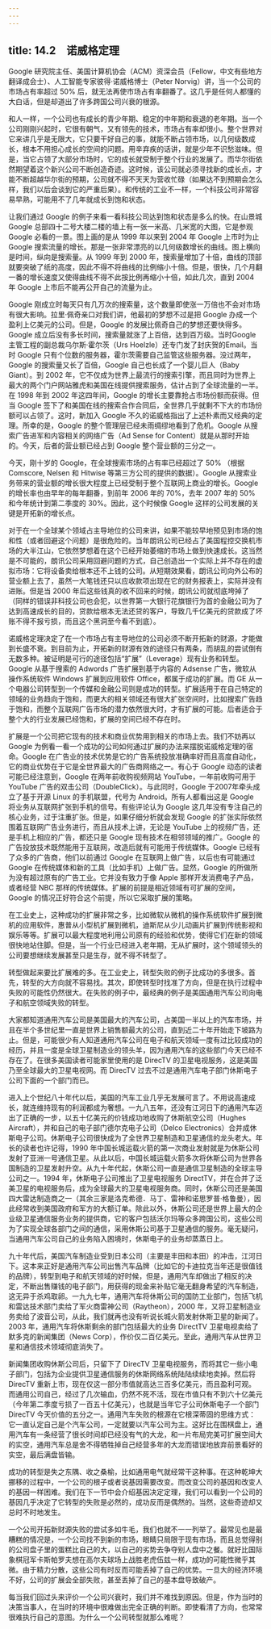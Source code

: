 ```yaml
---
---
---
```

title: 14.2　诺威格定理
---



Google 研究院主任、美国计算机协会（ACM）资深会员（Fellow，中文有些地方翻译成会士）、人工智能专家彼得·诺威格博士（Peter Norvig）讲，当一个公司的市场占有率超过 50% 后，就无法再使市场占有率翻番了。这几乎是任何人都懂的大白话，但是却道出了许多跨国公司兴衰的根源。

和人一样，一个公司也有成长的青少年期、稳定的中年期和衰退的老年期。当一个公司刚刚兴起时，它很有朝气，又有领先的技术，市场占有率却很小。整个世界对它来讲几乎是无限大，它只要干好自己的事，就能不断占领市场，以几何级数成长，根本不用担心成长的空间的问题。用辛弃疾的话讲，就是少年不识愁滋味。但是，当它占领了大部分市场时，它的成长就受制于整个行业的发展了。而华尔街依然期望着这个新兴公司不断创造奇迹。这时候，该公司就必须寻找新的成长点，才能不断超越华尔街的预期，公司就不得不天天为营收忙碌（如果达不到预期会怎么样，我们以后会谈到它的严重后果）。和传统的工业不一样，一个科技公司非常容易早熟，可能用不了几年就成长到饱和状态。

让我们通过 Google 的例子来看一看科技公司达到饱和状态是多么的快。在山景城 Google 总部四十二号大楼二楼的墙上有一张一米高、几米宽的大图，它是参观 Google 必看的一景。图上画的是从 1999 年以来到 2004 年 Google 上市时为止 Google 搜索流量的增长。那是一张非常漂亮的以几何级数增长的曲线。图上横向是时间，纵向是搜索量。从 1999 年到 2000 年，搜索量增加了十倍，曲线的顶部就要突破了纸的高度，因此不得不将曲线的比例缩小十倍。但是，很快，几个月翻一番的增长速度又使得曲线不得不此按比例再缩小十倍，如此几次，直到 2004 年 Google 上市后不能再公开自己的流量为止。

Google 刚成立时每天只有几万次的搜索量，这个数量即使涨一万倍也不会对市场有很大影响。拉里·佩奇亲口对我们讲，他最初的梦想不过是把 Google 办成一个盈利上亿美元的公司。但是，Google 的发展比佩奇自己的梦想还要快得多。Google 成立后没有多长时间，搜索量就涨了上百倍，达到百万级。当时Google主管工程的副总裁乌尔斯·霍尔茨（Urs Hoelzle）还专门发了封庆贺的Email。当时 Google 只有个位数的服务器，霍尔茨需要自己监管这些服务器。没过两年，Google 的搜索量又长了百倍，Google 自己也长成了一个婴儿巨人（Baby Giant）。到 2002 年，它不仅成为世界上最流行的搜索引擎，而且同时为世界上最大的两个门户网站雅虎和美国在线提供搜索服务，估计占到了全球流量的一半。在 1998 年到 2002 年这四年间，Google 的增长主要靠抢占市场份额而获得。但当 Google 签下了和美国在线的搜索合作合同后，全世界几乎就剩不下大的市场份额可以占领了。这时，新加入 Google 不久的诺威格指出了上述朴素而又经典的定理。所幸的是，Google 的整个管理层已经未雨绸缪地看到了危机。Google 从搜索广告进军和内容相关的网络广告（Ad Sense for Content）就是从那时开始的。今天，后者的营业额已经占到 Google 整个营业额的三分之一。

今天，刚十岁的 Google，在全球搜索市场的占有率已经超过了 50% （根据 Comscore, Nelsen 和 Hitwise 等第三方公司的提供的数据）。Google 从搜索业务带来的营业额的增长很大程度上已经受制于整个互联网上商业的增长。Google 的增长率也由早年的每年翻番，到前年 2006 年的 70%，去年 2007 年的 50% 和今年统计到第二季度的 30%。因此，这个时候像 Google 这样的公司发展的关键是开拓新的增长点。

对于在一个全球某个领域占主导地位的公司来讲，如果不能较早地预见到市场的饱和性（或者回避这个问题）是很危险的。当年朗讯公司已经占了美国程控交换机市场的大半江山，它依然梦想着在这个已经开始萎缩的市场上做到快速成长。这当然是不可能的，朗讯公司采用回避问题的方式，自己创造出一个实际上并不存在的虚拟市场：它将设备卖给根本还不上钱的公司。从短期效果看，朗讯公司向外公布的营业额上去了，虽然一大笔钱还只以应收款项出现在它的财务报表上，实际并没有进账。但是当 2000 年后这些钱真的收不回来的时候，朗讯公司就彻底垮掉了（同样的错误非科技公司也会犯，以世界第一大银行花旗银行为首的金融公司为了达到高速成长的目的，贷款给根本无法还贷的客户，导致几千亿美元的贷款成了坏账不得不报亏损，而且这个黑洞至今看不到底）。

诺威格定理决定了在一个市场占有主导地位的公司必须不断开拓新的财源，才能做到长盛不衰。到目前为止，开拓新的财源有效的途径只有两条，而胡乱的尝试倒有无数多种。被证明是可行的途径包括“扩展”（Leverage）现有业务和转型。Google 从基于搜索的 Adwords 广告扩展到基于内容的 Adsense 广告，微软从操作系统软件 Windows 扩展到应用软件 Office，都属于成功的扩展。而 GE 从一个电器公司转型到一个传媒和金融公司则是成功的转型。扩展适用于在自己特定的领域的业务趋向于饱和，而更大的相关领域还有很大扩张空间时，比如搜索广告趋于饱和，而整个互联网广告市场的潜力依然很大时，才有扩展的可能。后者适合于整个大的行业发展已经饱和，扩展的空间已经不存在时。

扩展是一个公司把它现有的技术和商业优势用到相关的市场上去。我们不妨再以 Google 为例看一看一个成功的公司如何通过扩展的办法来摆脱诺威格定理的宿命。Google 在广告业的技术优势是它的广告系统投放准确率好而且高度自动化，它的商业优势在于它是全世界最大的广告商网络之一。有心于 Google 动态的读者可能已经注意到，Google 在两年前收购视频网站 YouTube，一年前收购可用于 YouTube 广告的双击公司（DoubleClick）。与此同时，Google 于2007年牵头成立了基于开源 Linux 的手机联盟，代号为 Android。所有人都看出这是 Google 将业务从互联网扩张到手机的信号。有些评论认为 Google 这几年没有专注自己的核心业务，过于注重扩张。但是，如果仔细分析就会发现 Google 的扩张实际依然围着互联网广告业务进行，而且从技术上讲，无论是 YouTube 上的视频广告，还是手机上相应的广告，都还只是 Google 现有技术在相邻领域的推广。Google 的广告投放技术既然能用于互联网，改造后就有可能用于传统媒体。Google 已经有了众多的广告商，他们以前通过 Google 在互联网上做广告，以后也有可能通过 Google 在传统媒体和新的工具（比如手机）上做广告。显然，Google 的所做所为没有超过原有的广告工业。它并没有致力于像 Apple 那样开发消费电子产品，或者经营 NBC 那样的传统媒体。扩展的前提是相近领域有可扩展的空间，Google 的情况正好符合这个前提，所以它采取扩展的策略。

在工业史上，这种成功的扩展非常之多，比如微软从微机的操作系统软件扩展到微机的应用软件，惠普从小型机扩展到微机，迪斯尼从少儿动画片扩展到传统影视和娱乐等等。扩展可以最大程度地利用公司原有的经验和优势，使得它们在新的领域很快地站住脚。但是，当一个行业已经进入老年期，无从扩展时，这个领域领头的公司要想继续发展甚至只是生存，就不得不转型了。

转型做起来要比扩展难的多。在工业史上，转型失败的例子比成功的多很多。首先，转型的大方向就不容易找。其次，即使转型时找准了方向，但是在执行过程中失败的可能性仍然很大。在失败的例子中，最经典的例子是美国通用汽车公司向电子和航空领域失败的转型。

大家都知道通用汽车公司是美国最大的汽车公司，占美国一半以上的汽车市场，并且在半个多世纪里一直是世界上销售额最大的公司，直到近二十年开始走下坡路为止。但是，可能很少有人知道通用汽车公司在电子和航天领域一度有过比较成功的经历，并且一度是全球卫星制造业的领头羊，因为通用汽车的这些部门今天已经不存在了。在很多美国读者可能家里使用的是 DirecTV 的卫星电视服务，这是美国乃至全球最大的卫星电视网。而 DirecTV 过去不过是通用汽车电子部门休斯电子公司下面的一个部门而已。

进入上个世纪八十年代以后，美国的汽车工业几乎无发展可言了。不用说高速成长，就连维持现有的利润都成为奢想。一九八五年，还没有江河日下的通用汽车迈出了正确的一步，以五十亿美元的价钱成功地收购了休斯航空公司（Hughes Aircraft），并和自己的电子部门德尔克电子公司（Delco Electronics）合并成休斯电子公司。休斯电子公司很快成为了全世界卫星制造和卫星通信的龙头老大。年长的读者也许记得，1990 年中国长城运载火箭的第一次商业发射就是为休斯公司发射了亚洲一号通信卫星。从此以后，中国长城运载火箭多次将休斯公司为世界各国制造的卫星发射升空。从九十年代起，休斯公司一直是通信卫星制造的全球主导公司之一。1994 年，休斯电子公司推出了卫星电视服务 DirectTV，并在合并了泛美卫星的电视服务后，成为全球最大的卫星电视服务商。同时，休斯公司还是美国四大雷达制造商之一（其余三家是洛克希德．马丁、雷神和诺思罗普·格鲁曼），因此经常收到美国政府和军方的大额订单。除此以外，休斯公司还是世界上最大的企业级卫星通信服务业务的提供商，它的客户包括沃尔玛等众多跨国公司，这些公司为了实现全球各部门之间的通信，采用休斯公司基于卫星通信的服务。毫无疑问，当通用汽车公司自己的业务陷入困境时，休斯电子的业务却蒸蒸日上。

九十年代后，美国汽车制造业受到日本公司（主要是丰田和本田）的冲击，江河日下。这本来正好是通用汽车公司出售汽车品牌（比如它的卡迪拉克当年还是很值钱的品牌），转型到电子和航天领域的好时候，但是，通用汽车却做出了相反的决定，不断出售赚钱的电子部门，用获得的现金来补贴它毫无翻身希望的汽车制造，这无异于杀鸡取卵。一九九七年，通用汽车将休斯公司的国防工业部门，包括飞机和雷达技术部门卖给了军火商雷神公司（Raytheon），2000 年，又将卫星制造业务卖给了波音公司，从此，我们就再也没有听说长城火箭发射休斯卫星的新闻了。2003 年，通用汽车将休斯剩余的部门包括最大的业务 DirectTV 卫星电视卖给了默多克的新闻集团（News Corp），作价仅二百亿美元。至此，通用汽车从世界卫星和通信技术领域彻底消失了。

新闻集团收购休斯公司后，只留下了 DirecTV 卫星电视服务，而将其它一些小电子部门，包括为企业提供卫星通信服务的休斯网络系统陆陆续续地卖掉。然后将 DirecTV 重新上市，现在仅这一部分市值就高达三百多亿美元，而且盈利可观。而通用公司自己，经过了几次输血，仍然不死不活，现在市值只有不到六十亿美元（今年第二季度亏损了一百五十亿美元），也就是当年它子公司休斯电子一个部门 DirecTV 今天价值的五分之一。通用汽车失败的根源在它根深蒂固的思维方式：它一直认定自己是个汽车公司，一定就要以汽车公司为主。这好比在围棋盘上，通用汽车有一条经营了很长时间却已经没有气的大龙，和一片布局完美可扩展空间大的实空，通用汽车总是舍不得牺牲掉自己经营多年的大龙而错误地放弃前景看好的实空，最后满盘皆输。

成功的转型是失之东隅、收之桑榆，比如通用电气就经常干这种事。在这种乾坤大挪移的过程中，一个公司的根子或者说基因需要改变。而改变公司的基因和改变人的基因一样困难。我们在下一节中会介绍基因决定定理，我们可以看到一个公司的基因几乎决定了它转型的失败是必然的，成功反而是偶然的。当然，这些奇迹却又总时不时地发生。

一个公司开拓新财源失败的尝试多如牛毛，我们也就不一一列举了。最常见也是最糟糕的情况是，一个公司找不到新的市场，眼睛只局限于现有市场，而且总觉得别的公司盘子里的蛋糕比自己的大，以自己的劣势去争夺别人盘中之餐。就好比国际象棋冠军卡斯帕罗夫想在高尔夫球场上战胜老虎伍兹一样，成功的可能性微乎其微。由于精力分散，这些公司有时反而可能丢掉了自己的优势。一旦大的经济环境不好，公司的扩展会全部失败，甚至丢掉了自己的基本盘导致破产。

每当我们回过头来评价一个公司兴衰时，我们并不难找到原因。但是，作为当时的决策当事人，在当时的环境中很难做出完全正确的判断。即使看清了方向，也常常很难执行自己的意图。为什么一个公司转型就那么难呢？